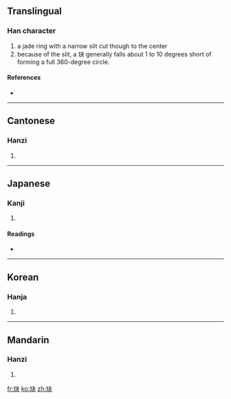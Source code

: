 ==Translingual==

===Han character===
{{Han char|rn=96|rad=玉|as=04|sn=8|four=1513<sub>0</sub>|canj=一土木大 (MGDK)}}

# a jade ring with a narrow slit cut though to the center
# because of the slit, a 玦 generally falls about 1 to 10 degrees short of forming a full 360-degree circle.

====References====
* {{Han ref|kx=0728.120|dkj=20869|dj=1140.110|hdz=21105.050|uh=73A6|ud=29606|bh=CD69|bd=52585}}

----

==Cantonese==

===Hanzi===
{{yue-hanzi|jyut=|y=kyut3}}

# {{defn|Cantonese}}

----

==Japanese==

===Kanji===
{{ja-kanji|grade=|rs=玉04}}

# {{defn|Japanese}}

====Readings====
* {{ja-readings|on=[[けつ]] (ketsu), [[けち]] (kechi)|kun=}}

----

==Korean==

===Hanja===
{{ko-hanja|hangeul=결|eumhun=|rv=gyeol|mr=kyŏl|y=kyel}}

# {{defn|Korean}}

----

==Mandarin==

===Hanzi===
{{cmn-hanzi|pin=[[jué]] ([[jue2]])|wg=chüeh<sup>2</sup>}}

# {{defn|Mandarin}}

[[fr:玦]]
[[ko:玦]]
[[zh:玦]]